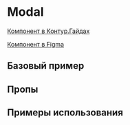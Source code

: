 
<Meta of={ModalStories} />

# Modal

[Компонент в Контур.Гайдах](https://guides.kontur.ru/components/popup-elements/modal/)

[Компонент в Figma](https://www.figma.com/file/87ScqxPzJpF9DcVBNYWOjM/%E2%9A%A1-Kontur-UI-Modern-Layout?node-id=230%3A11142)

<Description />

## Базовый пример

<Primary />

## Пропы

<Controls />

## Примеры использования

<Stories title="" includePrimary={false} />
